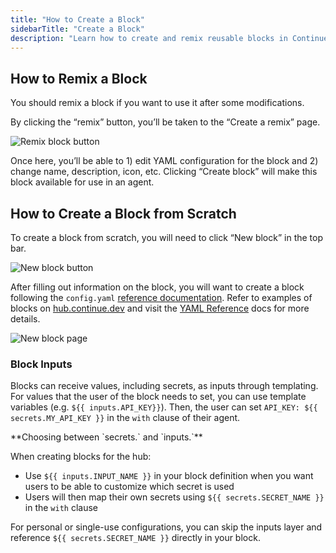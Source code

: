 ```yaml
---
title: "How to Create a Block"
sidebarTitle: "Create a Block"
description: "Learn how to create and remix reusable blocks in Continue Hub for sharing configuration components like models, prompts, and tools with customizable inputs and template variables"
---
```


## How to Remix a Block

You should remix a block if you want to use it after some modifications.

By clicking the “remix” button, you’ll be taken to the “Create a remix” page.

![Remix block button](/images/hub/blocks/images/block-remix-button-913beb80672662855acc7013561c78d0.png)

Once here, you’ll be able to 1) edit YAML configuration for the block and 2) change name, description, icon, etc. Clicking “Create block” will make this block available for use in an agent.

## How to Create a Block from Scratch

To create a block from scratch, you will need to click “New block” in the top bar.

![New block button](/images/hub/blocks/images/block-new-button-03d90f6cc9be774c52bdfc4baa5d634e.png)

After filling out information on the block, you will want to create a block following the `config.yaml` [reference documentation](/reference). Refer to examples of blocks on [hub.continue.dev](https://hub.continue.dev/explore/models) and visit the [YAML Reference](/reference#complete-yaml-config-example) docs for more details.

![New block page](/images/hub/blocks/images/block-new-page-2d7faf71739d0f062d555b5d7257fb56.png)

### Block Inputs

Blocks can receive values, including secrets, as inputs through templating. For values that the user of the block needs to set, you can use template variables (e.g. `${{ inputs.API_KEY}}`). Then, the user can set `API_KEY: ${{ secrets.MY_API_KEY }}` in the `with` clause of their agent.

<Info>
**Choosing between `secrets.` and `inputs.`**

When creating blocks for the hub:
- Use `${{ inputs.INPUT_NAME }}` in your block definition when you want users to be able to customize which secret is used
- Users will then map their own secrets using `${{ secrets.SECRET_NAME }}` in the `with` clause

For personal or single-use configurations, you can skip the inputs layer and reference `${{ secrets.SECRET_NAME }}` directly in your block.
</Info>
